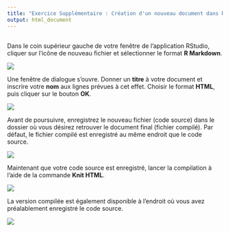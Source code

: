 ```yaml
---
title: "Exercice Supplémentaire : Création d'un nouveau document dans RStudio"
output: html_document
---
```


##

Dans le coin supérieur gauche de votre fenêtre de l'application RStudio, cliquer sur l'icône de nouveau fichier et sélectionner le format **R Markdown**.

![](https://rawgit.com/LCULaval/OTC/gh-pages/images/img_exercice_2_1.JPG)

Une fenêtre de dialogue s'ouvre. Donner un **titre** à votre document et inscrire votre **nom** aux lignes prévues à cet effet. Choisir le format **HTML**, puis cliquer sur le bouton **OK**.

![](https://rawgit.com/LCULaval/OTC/gh-pages/images/img_exercice_2_2.JPG)

Avant de poursuivre, enregistrez le nouveau fichier (code source) dans le dossier où vous désirez retrouver le document final (fichier compilé). Par défaut, le fichier compilé est enregistré au même endroit que le code source.

![](https://rawgit.com/LCULaval/OTC/gh-pages/images/img_exercice_2_3.JPG)

Maintenant que votre code source est enregistré, lancer la compilation à l'aide de la commande **Knit HTML**.

![](https://rawgit.com/LCULaval/OTC/gh-pages/images/img_exercice_2_4.JPG)

La version compilée est également disponible à l'endroit où vous avez préalablement enregistré le code source.

![](https://rawgit.com/LCULaval/OTC/gh-pages/images/img_exercice_2_6.JPG)
